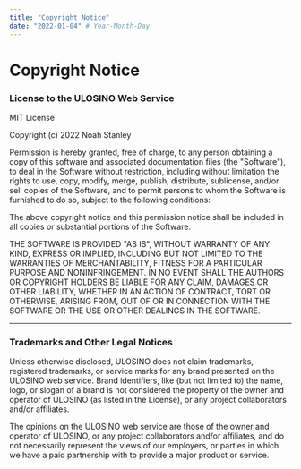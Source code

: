 ```yaml
---
title: "Copyright Notice"
date: "2022-01-04" # Year-Month-Day
---
```


# Copyright Notice

### License to the ULOSINO Web Service

MIT License

Copyright (c) 2022 Noah Stanley

Permission is hereby granted, free of charge, to any person obtaining a copy
of this software and associated documentation files (the "Software"), to deal
in the Software without restriction, including without limitation the rights
to use, copy, modify, merge, publish, distribute, sublicense, and/or sell
copies of the Software, and to permit persons to whom the Software is
furnished to do so, subject to the following conditions:

The above copyright notice and this permission notice shall be included in all
copies or substantial portions of the Software.

THE SOFTWARE IS PROVIDED "AS IS", WITHOUT WARRANTY OF ANY KIND, EXPRESS OR
IMPLIED, INCLUDING BUT NOT LIMITED TO THE WARRANTIES OF MERCHANTABILITY,
FITNESS FOR A PARTICULAR PURPOSE AND NONINFRINGEMENT. IN NO EVENT SHALL THE
AUTHORS OR COPYRIGHT HOLDERS BE LIABLE FOR ANY CLAIM, DAMAGES OR OTHER
LIABILITY, WHETHER IN AN ACTION OF CONTRACT, TORT OR OTHERWISE, ARISING FROM,
OUT OF OR IN CONNECTION WITH THE SOFTWARE OR THE USE OR OTHER DEALINGS IN THE
SOFTWARE.

---

### Trademarks and Other Legal Notices

Unless otherwise disclosed, ULOSINO does not claim trademarks, registered trademarks, or service marks for any brand presented on the ULOSINO web service. Brand identifiers, like (but not limited to) the name, logo, or slogan of a brand is not considered the property of the owner and operator of ULOSINO (as listed in the License), or any project collaborators and/or affiliates.

The opinions on the ULOSINO web service are those of the owner and operator of ULOSINO, or any project collaborators and/or affiliates, and do not necessarily represent the views of our employers, or parties in which we have a paid partnership with to provide a major product or service.
